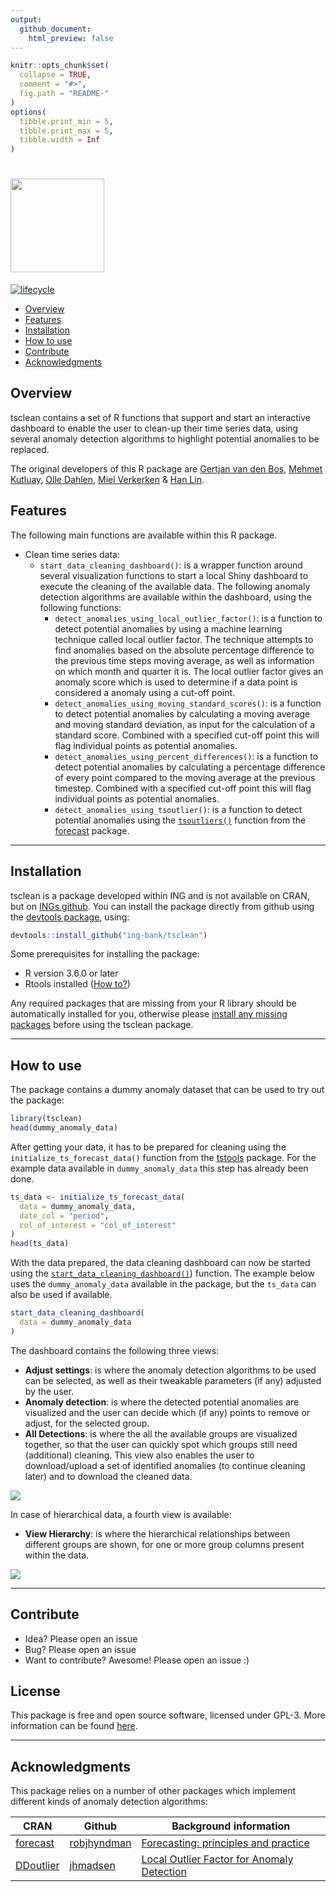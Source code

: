 ```yaml
---
output:
  github_document:
    html_preview: false
---
```


<!-- README.md is generated from README.Rmd. Please edit that file -->

```r
knitr::opts_chunk$set(
  collapse = TRUE,
  comment = "#>",
  fig.path = "README-"
)
options(
  tibble.print_min = 5, 
  tibble.print_max = 5, 
  tibble.width = Inf
)
```

# <img src="man/figures/tsclean_logo.png" width="150px" />

[![lifecycle](man/figures/lifecycle-stable-brightgreen.png)](https://www.tidyverse.org/lifecycle/#stable)

* [Overview](#overview)
* [Features](#features)
* [Installation](#installation)
* [How to use](#how_to_use)
* [Contribute](#contribute)
* [Acknowledgments](#acknowledgments)

## Overview<a name="overview"></a>

tsclean contains a set of R functions that support and start an interactive dashboard to enable the user to clean-up their time series data, using several anomaly detection algorithms to highlight potential anomalies to be replaced.

The original developers of this R package are [Gertjan van den Bos](mailto:gertjan.bos@ing.com), [Mehmet Kutluay](mailto:yasar.kutluay@ing.com), [Olle Dahlen](mailto:olle.dahlen@ing.com), [Miel Verkerken](mailto:mielverkerken@hotmail.com) & [Han Lin](mailto:han.lin@ing.com).


## Features<a name="features"></a>

The following main functions are available within this R package.

* Clean time series data:
    + `start_data_cleaning_dashboard()`<a name="start_data_cleaning_dashboard"></a>: is a wrapper function around several visualization functions to start a local Shiny dashboard to execute the cleaning of the available data. The following anomaly detection algorithms are available within the dashboard, using the following functions:
        - `detect_anomalies_using_local_outlier_factor()`<a name="detect_anomalies_using_local_outlier_factor"></a>: is a function to detect potential anomalies by using a machine learning technique called local outlier factor. The technique attempts to find anomalies based on the absolute percentage difference to the previous time steps moving average, as well as information on which month and quarter it is. The local outlier factor gives an anomaly score which is used to determine if a data point is considered a anomaly using a cut-off point.
        - `detect_anomalies_using_moving_standard_scores()`<a name="detect_anomalies_using_moving_standard_scores"></a>: is a function to detect potential anomalies by calculating a moving average and moving standard deviation, as input for the calculation of a standard score. Combined with a specified cut-off point this will flag individual points as potential anomalies.
        - `detect_anomalies_using_percent_differences()`<a name="detect_anomalies_using_percent_differences"></a>: is a function to detect potential anomalies by calculating a percentage difference of every point compared to the moving average at the previous timestep. Combined with a specified cut-off point this will flag individual points as potential anomalies.
        - `detect_anomalies_using_tsoutlier()`<a name="detect_anomalies_using_tsoutlier"></a>: is a function to detect potential anomalies using the [`tsoutliers()`](https://www.rdocumentation.org/packages/forecast/versions/8.4/topics/tsoutliers) function from the [forecast](https://cran.r-project.org/web/packages/forecast/forecast.pdf) package.

***

## Installation<a name="installation"></a>

tsclean is a package developed within ING and is not available on CRAN, but on [INGs github](https://github.com/ing-bank). 
You can install the package directly from github using the [devtools package](https://cran.r-project.org/web/packages/devtools/index.html), using:

```r
devtools::install_github("ing-bank/tsclean")
```

Some prerequisites for installing the package:

* R version 3.6.0 or later
* Rtools installed ([How to?](https://thecoatlessprofessor.com/programming/installing-rtools-for-compiled-code-via-rcpp))

Any required packages that are missing from your R library should be automatically installed for you, otherwise please [install any missing packages](https://stat.ethz.ch/R-manual/R-devel/library/utils/html/install.packages.html) before using the tsclean package.

***

## How to use<a name="how_to_use"></a>

The package contains a dummy anomaly dataset that can be used to try out the package:
```r
library(tsclean)
head(dummy_anomaly_data)
```

After getting your data, it has to be prepared for cleaning using the `initialize_ts_forecast_data()` function from the [tstools](github.com/ing-bank/tstools) package. For the example data available in `dummy_anomaly_data` this step has already been done.

```r
ts_data <- initialize_ts_forecast_data(
  data = dummy_anomaly_data,
  date_col = "period",
  col_of_interest = "col_of_interest"
)
head(ts_data)
```

With the data prepared, the data cleaning dashboard can now be started using the [`start_data_cleaning_dashboard()`](#start_data_cleaning_dashboard)) function. The example below uses the `dummy_anomaly_data` available in the package, but the `ts_data` can also be used if available.

```r
start_data_cleaning_dashboard(
  data = dummy_anomaly_data
)
```

The dashboard contains the following three views:

* **Adjust settings**: is where the anomaly detection algorithms to be used can be selected, as well as their tweakable parameters (if any) adjusted by the user.
* **Anomaly detection**: is where the detected potential anomalies are visualized and the user can decide which (if any) points to remove or adjust, for the selected group.
* **All Detections**: is where the all the available groups are visualized together, so that the user can quickly spot which groups still need (additional) cleaning. This view also enables the user to download/upload a set of identified anomalies (to continue cleaning later) and to download the cleaned data.

![](man/figures/tsclean_dashboard_printscreen.png)

In case of hierarchical data, a fourth view is available:

* **View Hierarchy**: is where the hierarchical relationships between different groups are shown, for one or more group columns present within the data.

![](man/figures/tsclean_dashboard_hierarchy_printscreen.png)

***

## Contribute<a name="contribute"></a>

- Idea? Please open an issue
- Bug? Please open an issue
- Want to contribute? Awesome! Please open an issue :)

## License<a name ="license"></a>

This package is free and open source software, licensed under GPL-3. More information can be found [here](https://www.gnu.org/licenses/gpl-3.0.en.html).

***

## Acknowledgments<a name="acknowledgments"></a>

This package relies on a number of other packages which implement different kinds of anomaly detection algorithms:

CRAN | Github | Background information 
------- | ------- | ------------------------------------------
[forecast](https://cran.r-project.org/web/packages/forecast/index.html) |  [robjhyndman](https://github.com/robjhyndman/forecast) | [Forecasting: principles and practice](https://www.otexts.org/book/fpp)
[DDoutlier](https://cran.r-project.org/web/packages/DDoutlier/index.html) | [jhmadsen](https://github.com/jhmadsen/ddoutlier) | [Local Outlier Factor for Anomaly Detection](https://towardsdatascience.com/local-outlier-factor-for-anomaly-detection-cc0c770d2ebe)
